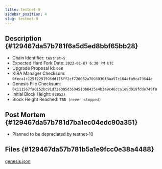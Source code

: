 ```yaml
---
title: testnet-9
sidebar_position: 4
slug: testnet-9
---
```





## Description {#129467da57b781f6a5d5ed8bbf65bb28}

- Chain Identifier: `testnet-9`
- Expected Hard Fork Date: `2022-01-07 6:30 PM UTC`
- Upgrade Proposal Id: `668`
- KIRA Manager Checksum: `0feca1c125f2291596dd115ff2cf720032a7098030f8aa97c164afa9ca79644e`
- Genesis File Checksum: `0x111567fa0152bc91d72e395d3604510b8425e4b3a9c48cca1e9d019fdde749f8`
- Initial Block Height: `920527`
- Block Height Reached: `TBD (never stopped)`

## Post Mortem {#129467da57b781d7ba1ec04edc90a351}

- Planned to be depreciated by testnet-10

## Files {#129467da57b781b5a1e9fcc0e38a4488}


[genesis.json](https://prod-files-secure.s3.us-west-2.amazonaws.com/9b5bfc45-bdb5-4b46-80e6-aabe3cae64d0/f8834219-d9e9-4c4d-ae3e-c06ad98ce3f1/genesis.json?X-Amz-Algorithm=AWS4-HMAC-SHA256&X-Amz-Content-Sha256=UNSIGNED-PAYLOAD&X-Amz-Credential=ASIAZI2LB4665QCXKTBW%2F20250211%2Fus-west-2%2Fs3%2Faws4_request&X-Amz-Date=20250211T172757Z&X-Amz-Expires=3600&X-Amz-Security-Token=IQoJb3JpZ2luX2VjEMH%2F%2F%2F%2F%2F%2F%2F%2F%2F%2FwEaCXVzLXdlc3QtMiJIMEYCIQDBjSsR5i8DrENLZrPfXStd9C5cDeCMrmLzlPtq1cPqeAIhAIdfx6f3LQRU%2FGbqvkSHLDj%2BfHYkkpBhv%2BCiOz3WpvOaKogECNr%2F%2F%2F%2F%2F%2F%2F%2F%2F%2FwEQABoMNjM3NDIzMTgzODA1IgwFi4UzCmmgF%2FGKxI4q3ANvWrbYOZThmPaDloO5ttaD0UuBeCfCbv81TwGAKt4RzsPoZ6OkYsydBW2VJw3HMXd9SSXhpH%2BC2fXHHNw488tXexiFw34OfVCBzMlQ%2FZO6gEYKThxd82Nh0Tj7mCuGkzDt2DeKZEYBwarqUAiyDOF10DYHfZokRUQScAfP1U95AIpmlgrwK0tfRm5L4uRuYp2SAWSK0QN5%2F6DTC5r3Hawr08bAMWEcj%2B8O%2BPi9e0P7st6IO7u1GcRxev%2FnYQmatamGt%2Bod10%2BHWPZ14PY2%2BDua7vUj2j1JkhAa%2FYeRjEhGjHDh51RagctH5%2BWxLxjChD7oOjYAKATDCCxn%2F1%2FY9WGWnr%2FAPfFz%2BwbhffT%2FA2ACj6H18AefLFAZu81pYs6zTwSwdYjefTX0BSGZu1b8RzBQnZdj2BDzN0N0Mj1aKBHaUM1FpMeM6YYkeRmbZjXhw320jWSJ040jN30%2F%2BKVizs1mmyhUEZ%2FnkfmFGhGly2pZW%2FpRkGRi74MDCyk%2By9vza9Ym42RBMYlYycvAz78L%2FBC8ZM7BS0bVG15EnkU4kJbUSNWhqhZV4DHnE4xPoh2weHRme%2BmPefW3tM3vhnKjM%2FDYR%2BbKjK13SJk7eK9uJFpf0Zm9BEkjEDApSRgp1jD09629BjqkAVo2mvGvtq34Pm6dmqbOFUoeCQ3cnNuDIh4I0X2hxNfKLY9%2BarnfPYlacuKmr2HLyS4y15CvkpYNRRhJADKmnMoHAShIKP0LZV5nmttSikK75RJGr1vMlzvWUi14SBRJBsOj6TfoDKoBenLtXiW1SPw75SDSXglEFQ65X2xFWMZJj5ZmctQWdv41foo69KAxcNugQtGt21l8DtOSuW7EwPN%2Bs5b2&X-Amz-Signature=e9034472dbd65ec8b047ca7c8832e90bb7fc3c85ec221c4219b8f0b90dc9789e&X-Amz-SignedHeaders=host&x-id=GetObject)

